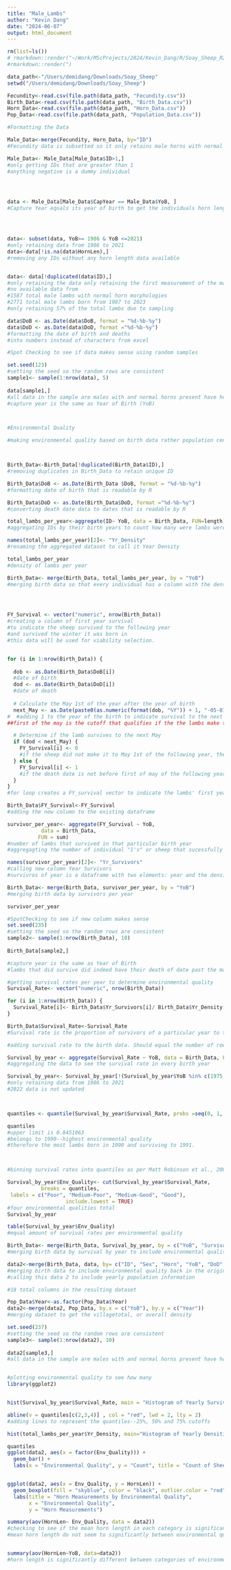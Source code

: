 ---
title: "Male_Lambs"
author: "Kevin Dang"
date: "2024-06-07"
output: html_document
---

```{r read_data}
rm(list=ls())
# rmarkdown::render("~/Work/MScProjects/2024/Kevin_Dang/R/Soay_Sheep_R2.Rmd")
#rmarkdown::render(")

data_path<-"/Users/demidang/Downloads/Soay_Sheep"
setwd("/Users/demidang/Downloads/Soay_Sheep")

Fecundity<-read.csv(file.path(data_path, "Fecundity.csv")) 
Birth_Data<-read.csv(file.path(data_path, "Birth_Data.csv")) 
Horn_Data<-read.csv(file.path(data_path, "Horn_Data.csv")) 
Pop_Data<-read.csv(file.path(data_path, "Population_Data.csv")) 
```

```{r setup}
#Formatting the Data

Male_Data<-merge(Fecundity, Horn_Data, by="ID")
#Fecundity data is subsetted so it only retains male horns with normal morphologies "3"

Male_Data<- Male_Data[Male_Data$ID>1,]
#only getting IDs that are greater than 1
#anything negative is a dummy individual




data <- Male_Data[Male_Data$CapYear == Male_Data$YoB, ]
#Capture Year equals its year of birth to get the individuals horn length in its first year of birth




data<- subset(data, YoB>= 1986 & YoB <=2021)
#only retaining data from 1986 to 2021
data<-data[!is.na(data$HornLen),]
#removing any IDs without any horn length data available


data<- data[!duplicated(data$ID),]
#only retaining the data only retaining the first measurement of the male lamb assuming they had all been measured at least once
#no available data from 
#1587 total male lambs with normal horn morphologies 
#2771 total male lambs born from 1987 to 2023
#only retaining 57% of the total lambs due to sampling 

data$DoB <- as.Date(data$DoB, format = "%d-%b-%y")
data$DoD <- as.Date(data$DoD, format ="%d-%b-%y")
#formatting the date of birth and deaths 
#into numbers instead of characters from excel 


```

```{r}
#Spot Checking to see if data makes sense using random samples 

set.seed(123)
#setting the seed so the random rows are consistent
sample1<- sample(1:nrow(data), 5)
  
data[sample1,]
#all data in the sample are males with and normal horns present have horn length present 
#capture year is the same as Year of Birth (YoB)




```



```{r environment}
#Environmental Quality

#making environmental quality based on birth data rather population census data



Birth_Data<-Birth_Data[!duplicated(Birth_Data$ID),]
#removing duplicates in Birth_Data to retain unique ID

Birth_Data$DoB <- as.Date(Birth_Data $DoB, format = "%d-%b-%y")
#formatting date of birth that is readable by R

Birth_Data$DoD <- as.Date(Birth_Data$DoD, format ="%d-%b-%y")
#converting death date data to dates that is readable by R

total_lambs_per_year<-aggregate(ID~ YoB, data = Birth_Data, FUN=length)
#aggregating IDs by their birth years to count how many were lambs were born per year

names(total_lambs_per_year)[2]<- "Yr_Density"
#renaming the aggregated dataset to call it Year Density 

total_lambs_per_year
#density of lambs per year 

Birth_Data<- merge(Birth_Data, total_lambs_per_year, by = "YoB")
#merging birth data so that every individual has a column with the densities of lamb present in the particular year




FY_Survival <- vector("numeric", nrow(Birth_Data))
#creating a column of first year survival 
#to indicate the sheep survived to the following year
#and survived the winter it was born in 
#this data will be used for viability selection. 


for (i in 1:nrow(Birth_Data)) {
  
  dob <- as.Date(Birth_Data$DoB[i])
  #date of birth
  dod <- as.Date(Birth_Data$DoD[i])
  #date of death
  
  # Calculate the May 1st of the year after the year of birth
  next_May <- as.Date(paste0(as.numeric(format(dob, "%Y")) + 1, "-05-01"))
#  #adding 1 to the year of the birth to indicate survival to the next year
##first of the may is the cutoff that qualifies if the the lambs make to the following year of nor

  # Determine if the lamb survives to the next May
  if (dod < next_May) {
    FY_Survival[i] <- 0
    #if the sheep did not make it to May 1st of the following year, then recieves a 0
  } else {
    FY_Survival[i] <- 1
    #if the death date is not before first of may of the following year, this means that the lamb successfully survived and is a given a 1 
  }
}
#for loop creates a FY_survival vector to indicate the lambs' first year survival 

Birth_Data$FY_Survival<-FY_Survival
#adding the new column to the existing dataframe

survivor_per_year<- aggregate(FY_Survival ~ YoB,
           data = Birth_Data, 
          FUN = sum)
#number of lambs that survived in that particular birth year
#aggregagting the number of individual "1's" or sheep that sucessfully survive3d in each year. 

names(survivor_per_year)[2]<- "Yr_Survivors"
#calling new column Year Survivors 
#survivros of year is a dataframe with two elements: year and the density in that particular year

Birth_Data<- merge(Birth_Data, survivor_per_year, by = "YoB")
#merging birth data by survivors per year 

survivor_per_year
```

```{r spot}
#SpotChecking to see if new column makes sense
set.seed(235)
#setting the seed so the random rows are consistent
sample2<- sample(1:nrow(Birth_Data), 10)
  
Birth_Data[sample2,]

#capture year is the same as Year of Birth
#lambs that did survive did indeed have their death of date past the may of the next year
```


```{r survival}

#getting survival rates per year to determine environmental quality
Survival_Rate<- vector("numeric", nrow(Birth_Data))

for (i in 1:nrow(Birth_Data)) {
  Survival_Rate[i]<- Birth_Data$Yr_Survivors[i]/ Birth_Data$Yr_Density[i]
}

Birth_Data$Survival_Rate<-Survival_Rate
#Survival rate is the proportion of survivors of a particular year to the number to the density. The Survival rate should therefore be below 1. 

#adding survival rate to the birth data. Should equal the number of rows in 

Survival_by_year <- aggregate(Survival_Rate ~ YoB, data = Birth_Data, FUN = mean, na.rm = TRUE)
#aggregating the data to see the survival rate in every birth year

Survival_by_year<- Survival_by_year[!(Survival_by_year$YoB %in% c(1975, 1976, 1977, 1978, 1979, 1980, 1981, 1982, 1983, 1984, 1985, 2022,2023)), ]
#only retaining data from 1986 to 2021
#2022 data is not updated



quantiles <- quantile(Survival_by_year$Survival_Rate, probs =seq(0, 1, 0.25))

quantiles
#upper limit is 0.8451063
#belongs to 1990--highest environmental quality
#therefore the most lambs born in 1990 and surviving to 1991. 



#binning survival rates into quantiles as per Matt Robinson et al., 2008.

Survival_by_year$Env_Quality<- cut(Survival_by_year$Survival_Rate,
           breaks = quantiles,
 labels = c("Poor", "Medium-Poor", "Medium-Good", "Good"),
                   include.lowest = TRUE)
#four environmental qualities total 
Survival_by_year

table(Survival_by_year$Env_Quality)
#equal amount of survival rates per environmental quality

Birth_Data<- merge(Birth_Data, Survival_by_year, by = c("YoB", "Survival_Rate"))
#merging birth data by survival by year to include environmental quality

data2<-merge(Birth_Data, data, by= c("ID", "Sex", "Horn", "YoB", "DoD", "DoB"))
#merging birth data to include environmental quality back in the original dataset
#calling this data 2 to include yearly population information 

#18 total columns in the resulting dataset

Pop_Data$Year<-as.factor(Pop_Data$Year)
data2<-merge(data2, Pop_Data, by.x = c("YoB"), by.y = c("Year"))
#merging dataset to get the villagetotal, or overall density 
```

```{r spot2}
set.seed(237)
#setting the seed so the random rows are consistent
sample3<- sample(1:nrow(data2), 10)
  
data2[sample3,]
#all data in the sample are males with and normal horns present have horn length present with their respective environmental quality



```


```{r env}
#plotting environmental quality to see how many 
library(ggplot2)


hist(Survival_by_year$Survival_Rate, main = "Histogram of Yearly Survival Rates", xlab = "Survival Rate", col = "lightblue", border = "black")

abline(v = quantiles[c(2,3,4)] , col = "red", lwd = 2, lty = 2)
#adding lines to represent the quantiles--25%, 50% and 75% cutoffs

hist(total_lambs_per_year$Yr_Density, main="Histogram of Yearly Densities")

quantiles
ggplot(data2, aes(x = factor(Env_Quality))) +
  geom_bar() +
  labs(x = "Environmental Quality", y = "Count", title = "Count of Sheep in Each Environmental Quality")


ggplot(data2, aes(x = Env_Quality, y = HornLen)) +
  geom_boxplot(fill = "skyblue", color = "black", outlier.color = "red") +
  labs(title = "Horn Measurements by Environmental Quality",
       x = "Environmental Quality",
       y = "Horn Measurements")

summary(aov(HornLen~ Env_Quality, data = data2))
#checking to see if the mean horn length in each category is significantly different from zero 
#mean horn length do not seem to significantly between environmental qualities


summary(aov(HornLen~YoB, data=data2))
#horn length is significantly different between categories of environmental quality


```

